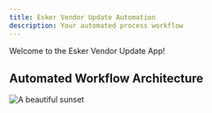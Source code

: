 ```yaml
---
title: Esker Vendor Update Automation
description: Your automated process workflow
---
```


Welcome to the Esker Vendor Update App!

## Automated Workflow Architecture


<Image
  src="/images/diagram.JPG"
  alt="A beautiful sunset"
  width={700}
  height={400}
/>

<Cards>
	<Card title="Learn more about Esker" href="https://videos.esker.com/watch/NmNPjCYkkURwXVPEsBbEGQ?"/>
	<Card title="Learn more about this App" href="https://youtu.be/l_TAv8QDXvE?si=Y2uvt1zMcibGcKwL"/>
</Cards>

